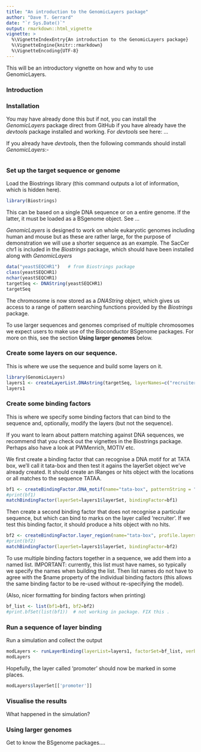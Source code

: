 ```yaml
---
title: "An introduction to the GenomicLayers package"
author: "Dave T. Gerrard"
date: "`r Sys.Date()`"
output: rmarkdown::html_vignette
vignette: >
  %\VignetteIndexEntry{An introduction to the GenomicLayers package}
  %\VignetteEngine{knitr::rmarkdown}
  %\VignetteEncoding{UTF-8}
---
```




This will be an introductory vignette on how and why to use GenomicLayers.

### Introduction



### Installation

You may have already done this but if not, you can install the _GenomicLayers_ package direct from GitHub if you have already have the _devtools_ package installed and working. For _devtools_ see here: ...

If you already have _devtools_, then the following commands should install _GenomicLayers_:-

```r

```



### Set up the target sequence or genome
Load the Biostrings library (this command outputs a lot of information, which is hidden here). 

```r
library(Biostrings)

```

This can be based on a single DNA sequence or on a entire genome. If the latter, it must be loaded as a BSgenome object.  See ...

_GenomicLayers_ is designed to work on whole eukaryotic genomes including human and mouse but as these are rather large, for the purpose of demonstration we will use a shorter sequence as an example.  The SacCer chr1 is included in the _Biostrings_ package, which should have been installed along with _GenomicLayers_

```r
data("yeastSEQCHR1")   # from Biostrings package
class(yeastSEQCHR1)
nchar(yeastSEQCHR1)
targetSeq <- DNAString(yeastSEQCHR1)
targetSeq 
```
The chromosome is now stored as a _DNAString_ object, which gives us access to a range of pattern searching functions provided by the _Biostrings_ package.

To use larger sequences and genomes comprised of multiple chromosomes we expect users to make use of the Bioconductor BSgenome packages. For more on this, see the section __Using larger genomes__ below.


### Create some layers on our sequence.

This is where we use the sequence and build some layers on it. 

```r
library(GenomicLayers)
layers1 <- createLayerList.DNAstring(targetSeq, layerNames=c("recruiter","promoter"))
layers1
```

### Create some binding factors  

This is where we specify some binding factors that can bind to the sequence and, optionally, modify the layers (but not the sequence).

If you want to learn about pattern matching against DNA sequences, we recommend that you check out the vignettes in the Biostrings package. Perhaps also have a look at PWMenrich, MOTIV etc.

We first create a binding factor that can recognise a DNA motif for at TATA box, we'll call it tata-box and then test it agains the layerSet object we've already created. It should create an IRanges or hits object with the locations or all matches to the sequence TATAA.

```r
bf1 <- createBindingFactor.DNA_motif(name="tata-box", patternString = "TATAA", profile.layers=NULL, mod.layers="recruiter",mod.marks=1) 
#print(bf1)
matchBindingFactor(layerSet=layers1$layerSet, bindingFactor=bf1)
```

Then create a second binding factor that does not recognise a particular sequence, but which can bind to marks on the layer called 'recruiter'. If we test this binding factor, it should produce a hits object with no hits.

```r
bf2 <- createBindingFactor.layer_region(name="tata-box", profile.layers="recruiter",profile.marks=1,                                                                        mod.layers="promoter",mod.marks=1,  patternLength = 5) 
#print(bf2)
matchBindingFactor(layerSet=layers1$layerSet, bindingFactor=bf2)
```

To use multiple binding factors together in a sequence, we add them into a named list. IMPORTANT: currently, this list must have names, so typically we specify the names when building the list. Then list names do not have to agree with the $name property of the individual binding factors (this allows the same binding factor to be re-used without re-specifying the model).

(Also, nicer formatting for binding factors when printing)
```r
bf_list <- list(bf1=bf1, bf2=bf2)
#print.bfSet(list(bf1))  # not working in package. FIX this .
```

### Run a sequence of layer binding

Run a simulation and collect the output

```r
modLayers <- runLayerBinding(layerList=layers1, factorSet=bf_list, verbose=TRUE, iter=100)
modLayers

```

Hopefully, the layer called 'promoter' should now be marked in some places.

```r

modLayers$layerSet[['promoter']]

```

### Visualise the results

What happened in the simulation?  




### Using larger genomes

Get to know the BSgenome packages....

